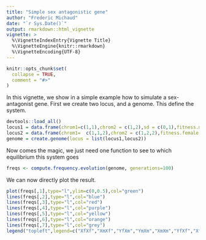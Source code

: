 ```yaml
---
title: "Simple sex antagonistic gene"
author: "Frederic Michaud"
date: "`r Sys.Date()`"
output: rmarkdown::html_vignette
vignette: >
  %\VignetteIndexEntry{Vignette Title}
  %\VignetteEngine{knitr::rmarkdown}
  %\VignetteEncoding{UTF-8}
---
```


```r
knitr::opts_chunk$set(
  collapse = TRUE,
  comment = "#>"
)
```

In this vignette, we show in a simple example how to simulate a sex-antagonist gene.
First we create two locus, and a genome. This define the system. 
```r
devtools::load_all()
locus1 = data.frame(chrom1=c(1,1),chrom2 = c(1,2),sd = c(0,1),fitness.male=c(1,1),fitness.female=c(1,1))
locus2 = data.frame(chrom1=  c(1,1,2),chrom2 = c(1,2,2),fitness.female = c(1,0.9,0.8),fitness.male = c(0.6,0.8,1))
genome = create.genome(locus = list(locus1,locus2))
```

Now comes the magic, we just need one function to see to which equilibrium this system goes

```r
freqs <- compute.frequency.evolution(genome, generations=100)
```

We can now directly plot the result.
```r
plot(freqs[,1],type="l",ylim=c(0,0.5),col="green")
lines(freqs[,2],type="l",col="blue")
lines(freqs[,3],type="l",col="red")
lines(freqs[,4],type="l",col="purple")
lines(freqs[,5],type="l",col="yellow")
lines(freqs[,6],type="l",col="orange")
lines(freqs[,7],type="l",col="grey")
legend("topleft",legend=c("XfXf","XmXf","YfXm","YmXm","XmXm","YfXf","XfYm"),lty = rep(1,7),col=c("green","blue","red","purple","yellow","orange","grey"))
```


